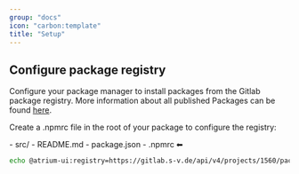 ```yaml
---
group: "docs"
icon: "carbon:template"
title: "Setup"
---
```



## Configure package registry

Configure your package manager to install packages from the Gitlab package registry. More information about all published Packages can be found [here](https://gitlab.s-v.de/svp/atrium/-/packages).

Create a .npmrc file in the root of your package to configure the registry:

<FileTree>
- src/
- README.md
- package.json
- .npmrc ⬅
</FileTree>

```sh
echo @atrium-ui:registry=https://gitlab.s-v.de/api/v4/projects/1560/packages/npm/ >> .npmrc
```
